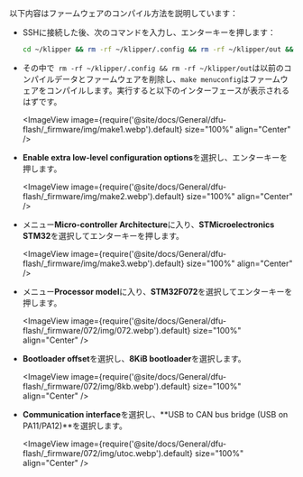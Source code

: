 以下内容はファームウェアのコンパイル方法を説明しています：
* SSHに接続した後、次のコマンドを入力し、エンターキーを押します：

    ```bash
    cd ~/klipper && rm -rf ~/klipper/.config && rm -rf ~/klipper/out && make menuconfig
    ```

* その中で` rm -rf ~/klipper/.config && rm -rf ~/klipper/out`は以前のコンパイルデータとファームウェアを削除し、`make menuconfig`はファームウェアをコンパイルします。実行すると以下のインターフェースが表示されるはずです。

    <ImageView image={require('@site/docs/General/dfu-flash/_firmware/img/make1.webp').default} size="100%" align="Center" />

* **Enable extra low-level configuration options**を選択し、エンターキーを押します。

    <ImageView image={require('@site/docs/General/dfu-flash/_firmware/img/make2.webp').default} size="100%" align="Center" />

* メニュー**Micro-controller Architecture**に入り、**STMicroelectronics STM32**を選択してエンターキーを押します。

    <ImageView image={require('@site/docs/General/dfu-flash/_firmware/img/make3.webp').default} size="100%" align="Center" />

* メニュー**Processor model**に入り、**STM32F072**を選択してエンターキーを押します。

    <ImageView image={require('@site/docs/General/dfu-flash/_firmware/072/img/072.webp').default} size="100%" align="Center" />

* **Bootloader offset**を選択し、**8KiB bootloader**を選択します。

    <ImageView image={require('@site/docs/General/dfu-flash/_firmware/072/img/8kb.webp').default} size="100%" align="Center" />

* **Communication interface**を選択し、**USB to CAN bus bridge (USB on PA11/PA12)**を選択します。

    <ImageView image={require('@site/docs/General/dfu-flash/_firmware/072/img/utoc.webp').default} size="100%" align="Center" />
